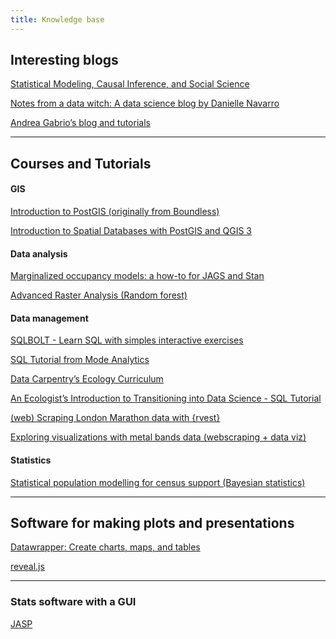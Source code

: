 ```yaml
---
title: Knowledge base
---
```



## Interesting blogs

[Statistical Modeling, Causal Inference, and Social Science](https://statmodeling.stat.columbia.edu/)

[Notes from a data witch: A data science blog by Danielle Navarro](https://blog.djnavarro.net/)

[Andrea Gabrio's blog and tutorials](https://angabrio.github.io/posts.html)

---

## Courses and Tutorials

#### GIS
[Introduction to PostGIS (originally from Boundless)](https://postgis.net/workshops/postgis-intro/)

[Introduction to Spatial Databases with PostGIS and QGIS 3](https://www.udemy.com/course/introduction-to-spatial-databases-with-postgis-and-qgis/)

#### Data analysis

[Marginalized occupancy models: a how-to for JAGS and Stan](https://jsocolar.github.io/marginalizedOccupancy/)

[Advanced Raster Analysis (Random forest)](https://geoscripting-wur.github.io/AdvancedRasterAnalysis/)

#### Data management

[SQLBOLT - Learn SQL with simples interactive exercises](https://sqlbolt.com/)

[SQL Tutorial from Mode Analytics](https://mode.com/sql-tutorial)

[Data Carpentry's Ecology Curriculum](https://datacarpentry.org/lessons/#ecology-workshop)

[An Ecologist's Introduction to Transitioning into Data Science - SQL Tutorial](https://sbreitbart.github.io/DataSci_for_Ecologists/SQL_intro/SQL_intro.html)

[(web) Scraping London Marathon data with {rvest}](https://nrennie.rbind.io/blog/web-scraping-rvest-london-marathon/)

[Exploring visualizations with metal bands data (webscraping + data viz)](https://gorinsimon.github.io/posts/metal_viz/metal_viz.html)

#### Statistics

[Statistical population modelling for census support (Bayesian statistics)](https://wpgp.github.io/bottom-up-tutorial/)

---

## Software for making plots and presentations 

[Datawrapper: Create charts, maps, and tables](https://www.datawrapper.de/)

[reveal.js](https://revealjs.com/)

---

### Stats software with a GUI

[JASP](https://jasp-stats.org/)